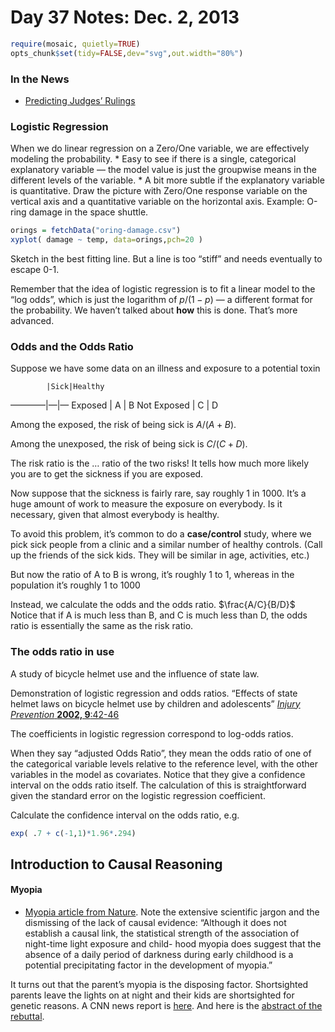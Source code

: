 # Day 37 Notes: Dec. 2, 2013

```r
require(mosaic, quietly=TRUE)
opts_chunk$set(tidy=FALSE,dev="svg",out.width="80%")
```

### In the News
* [Predicting Judges' Rulings](http://www.nytimes.com/2012/11/27/us/judges-rulings-follow-partisan-lines.html?hp&_r=0)

### Logistic Regression

When we do linear regression on a Zero/One variable, we are effectively modeling the probability.
* Easy to see if there is a single, categorical explanatory variable --- the model value is just the groupwise means in the different levels of the variable.
* A bit more subtle if the explanatory variable is quantitative.  Draw the picture with Zero/One response variable on the vertical axis and a quantitative variable on the horizontal axis.  Example: O-ring damage in the space shuttle.
```r
orings = fetchData("oring-damage.csv")
xyplot( damage ~ temp, data=orings,pch=20 )
```
Sketch in the best fitting line.  But a line is too "stiff" and needs eventually to escape 0-1.  

Remember that the idea of logistic regression is to fit a linear model to the "log odds", which is just the logarithm of $p/(1-p)$ --- a different format for the probability.  We haven't talked about **how** this is done.  That's more advanced.

### Odds and the Odds Ratio

Suppose we have some data on an illness and exposure to a potential toxin

            |Sick|Healthy
------------|---|---
Exposed     | A | B
Not Exposed | C | D

Among the exposed, the risk of being sick is $A/(A+B)$.

Among the unexposed, the risk of being sick is $C/(C+D)$.

The risk ratio is the ... ratio of the two risks!  It tells how much more likely you are to get the sickness if you are exposed.

Now suppose that the sickness is fairly rare, say roughly 1 in 1000.  It's a huge amount of work to measure the exposure on everybody.  Is it necessary, given that almost everybody is healthy.

To avoid this problem, it's common to do a **case/control** study, where we pick sick people from a clinic and a similar number of healthy controls.  (Call up the friends of the sick kids.  They will be similar in age, activities, etc.)

But now the ratio of A to B is wrong, it's roughly 1 to 1, whereas in the population it's roughly 1 to 1000

Instead, we calculate the odds and the odds ratio.  $\frac{A/C}{B/D}$  
Notice that if A is much less than B, and C is much less than D, the odds ratio is essentially the same as the risk ratio.


### The odds ratio in use

A study of bicycle helmet use and the influence of state law.

Demonstration of logistic regression and odds ratios.  "Effects of state helmet laws on bicycle helmet use by children and adolescents" [*Injury Prevention* **2002, 9**:42-46](http**://injuryprevention.bmj.com/content/8/1/42.full.pdf)

The coefficients in logistic regression correspond to log-odds ratios.

When they say "adjusted Odds Ratio", they mean the odds ratio of one of the categorical variable levels relative to the reference level, with the other variables in the model as covariates.  Notice that they give a confidence interval on the odds ratio itself.  The calculation of this is straightforward given the standard error on the logistic regression coefficient.

Calculate the confidence interval on the odds ratio, e.g.
```r
exp( .7 + c(-1,1)*1.96*.294)
```

## Introduction to Causal Reasoning

#### Myopia

* [Myopia article from Nature](http://dl.dropbox.com/u/5098197/ISM/myopia.pdf).  Note the extensive scientific jargon and the dismissing of the lack of causal evidence: "Although it does not establish a causal link, the statistical strength of the association of night-time light exposure and child- hood myopia does suggest that the absence of a daily period of darkness during early childhood is a potential precipitating factor in the development of myopia."

It turns out that the parent's myopia is the disposing factor.  Shortsighted parents leave the lights on at night and their kids are shortsighted for genetic reasons.  A CNN news report is [here](http://www.cnn.com/HEALTH/9905/12/children.lights/index.htm). And here is the [abstract of the rebuttal](http://www.nature.com/nature/journal/v404/n6774/full/404143a0.html).


